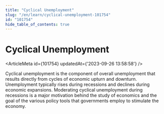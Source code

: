 ```yaml
---
title: "Cyclical Unemployment"
slug: "/en/learn/cyclical-unemployment-101754"
id: "101754"
hide_table_of_contents: true
---
```



# Cyclical Unemployment

<ArticleMeta id={101754} updatedAt={'2023-09-26 13:58:58'} />
<div className='border-solid border-b border-t-0 my-4 border-[var(--ifm-color-gray-300)]' />

Cyclical unemployment is the component of overall unemployment that results directly from cycles of economic upturn and downturn. Unemployment typically rises during recessions and declines during economic expansions. Moderating cyclical unemployment during recessions is a major motivation behind the study of economics and the goal of the various policy tools that governments employ to stimulate the economy.
